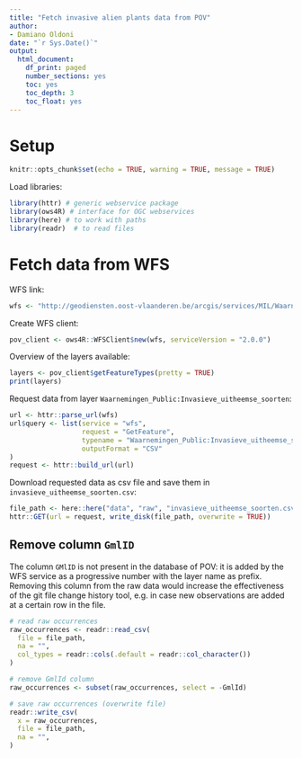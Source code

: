 ```yaml
---
title: "Fetch invasive alien plants data from POV"
author:
- Damiano Oldoni
date: "`r Sys.Date()`"
output:
  html_document:
    df_print: paged
    number_sections: yes
    toc: yes
    toc_depth: 3
    toc_float: yes
---
```


# Setup 

```r
knitr::opts_chunk$set(echo = TRUE, warning = TRUE, message = TRUE)
```

Load libraries:

```r
library(httr) # generic webservice package
library(ows4R) # interface for OGC webservices
library(here) # to work with paths
library(readr)  # to read files
```

# Fetch data from WFS

WFS link:

```r
wfs <- "http://geodiensten.oost-vlaanderen.be/arcgis/services/MIL/Waarnemingen_Public/MapServer/WFSServer"
```

Create WFS client:

```r
pov_client <- ows4R::WFSClient$new(wfs, serviceVersion = "2.0.0")
```

Overview of the layers available:

```r
layers <- pov_client$getFeatureTypes(pretty = TRUE)
print(layers)
```

Request data from layer `Waarnemingen_Public:Invasieve_uitheemse_soorten`:

```r
url <- httr::parse_url(wfs)
url$query <- list(service = "wfs",
                  request = "GetFeature",
                  typename = "Waarnemingen_Public:Invasieve_uitheemse_soorten",
                  outputFormat = "CSV"
)
request <- httr::build_url(url)
```

Download requested data as csv file and save them in `invasieve_uitheemse_soorten.csv`:

```r
file_path <- here::here("data", "raw", "invasieve_uitheemse_soorten.csv")
httr::GET(url = request, write_disk(file_path, overwrite = TRUE))
```

## Remove column `GmlID`

The column `GMlID` is not present in the database of POV: it is added by the WFS service as a progressive number with the layer name as prefix. Removing this column from the raw data would increase the effectiveness of the git file change history tool, e.g. in case new observations are added at a certain row in the file.

```r
# read raw occurrences
raw_occurrences <- readr::read_csv(
  file = file_path,
  na = "",
  col_types = readr::cols(.default = readr::col_character())
)

# remove GmlId column
raw_occurrences <- subset(raw_occurrences, select = -GmlId)

# save raw occurrences (overwrite file)
readr::write_csv(
  x = raw_occurrences,
  file = file_path,
  na = "",
)
```
